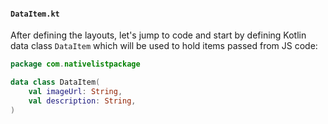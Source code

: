 #### `DataItem.kt`

After defining the layouts, let's jump to code and start by defining Kotlin data class `DataItem` which will be used to hold items passed from JS code:

```kotlin title="android/src/main/java/com/nativelistpackage/DataItem.kt"
package com.nativelistpackage

data class DataItem(
    val imageUrl: String,
    val description: String,
)
```
